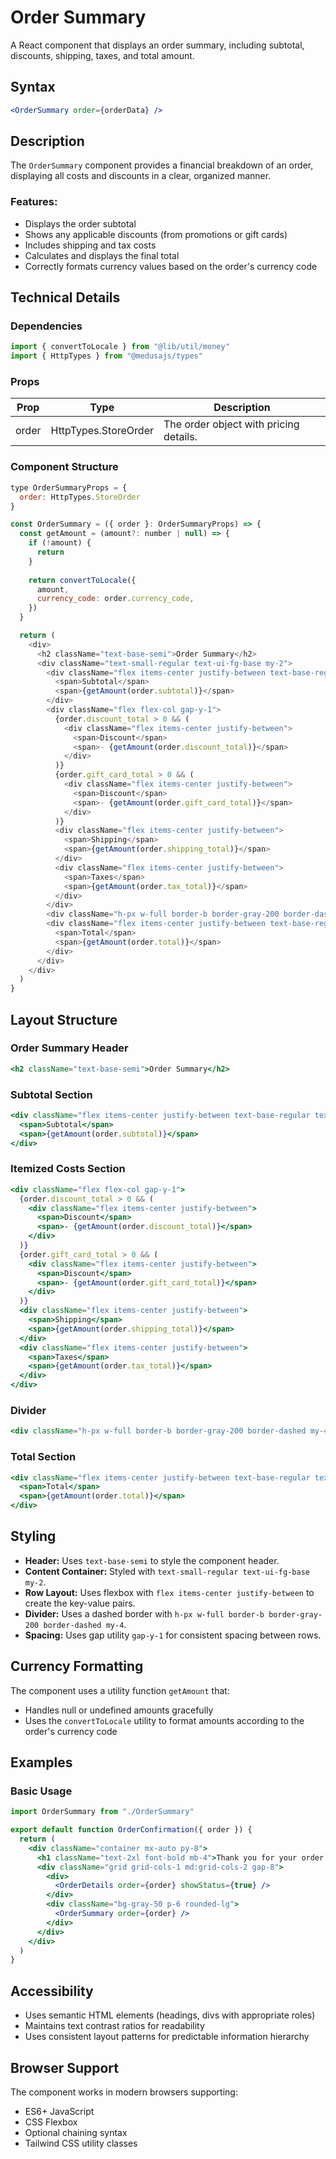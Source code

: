 # Order Summary

A React component that displays an order summary, including subtotal, discounts, shipping, taxes, and total amount.

## Syntax

```jsx copy
<OrderSummary order={orderData} />
```

## Description

The `OrderSummary` component provides a financial breakdown of an order, displaying all costs and discounts in a clear, organized manner.

### Features:
- Displays the order subtotal
- Shows any applicable discounts (from promotions or gift cards)
- Includes shipping and tax costs
- Calculates and displays the final total
- Correctly formats currency values based on the order's currency code

## Technical Details

### Dependencies

```javascript copy
import { convertToLocale } from "@lib/util/money"
import { HttpTypes } from "@medusajs/types"
```

### Props

| Prop  | Type                  | Description                          |
|-------|----------------------|--------------------------------------|
| order | HttpTypes.StoreOrder | The order object with pricing details. |

### Component Structure

```javascript copy
type OrderSummaryProps = {
  order: HttpTypes.StoreOrder
}

const OrderSummary = ({ order }: OrderSummaryProps) => {
  const getAmount = (amount?: number | null) => {
    if (!amount) {
      return
    }
    
    return convertToLocale({
      amount,
      currency_code: order.currency_code,
    })
  }

  return (
    <div>
      <h2 className="text-base-semi">Order Summary</h2>
      <div className="text-small-regular text-ui-fg-base my-2">
        <div className="flex items-center justify-between text-base-regular text-ui-fg-base mb-2">
          <span>Subtotal</span>
          <span>{getAmount(order.subtotal)}</span>
        </div>
        <div className="flex flex-col gap-y-1">
          {order.discount_total > 0 && (
            <div className="flex items-center justify-between">
              <span>Discount</span>
              <span>- {getAmount(order.discount_total)}</span>
            </div>
          )}
          {order.gift_card_total > 0 && (
            <div className="flex items-center justify-between">
              <span>Discount</span>
              <span>- {getAmount(order.gift_card_total)}</span>
            </div>
          )}
          <div className="flex items-center justify-between">
            <span>Shipping</span>
            <span>{getAmount(order.shipping_total)}</span>
          </div>
          <div className="flex items-center justify-between">
            <span>Taxes</span>
            <span>{getAmount(order.tax_total)}</span>
          </div>
        </div>
        <div className="h-px w-full border-b border-gray-200 border-dashed my-4" />
        <div className="flex items-center justify-between text-base-regular text-ui-fg-base mb-2">
          <span>Total</span>
          <span>{getAmount(order.total)}</span>
        </div>
      </div>
    </div>
  )
}
```

## Layout Structure

### Order Summary Header
```jsx copy
<h2 className="text-base-semi">Order Summary</h2>
```

### Subtotal Section
```jsx copy
<div className="flex items-center justify-between text-base-regular text-ui-fg-base mb-2">
  <span>Subtotal</span>
  <span>{getAmount(order.subtotal)}</span>
</div>
```

### Itemized Costs Section
```jsx copy
<div className="flex flex-col gap-y-1">
  {order.discount_total > 0 && (
    <div className="flex items-center justify-between">
      <span>Discount</span>
      <span>- {getAmount(order.discount_total)}</span>
    </div>
  )}
  {order.gift_card_total > 0 && (
    <div className="flex items-center justify-between">
      <span>Discount</span>
      <span>- {getAmount(order.gift_card_total)}</span>
    </div>
  )}
  <div className="flex items-center justify-between">
    <span>Shipping</span>
    <span>{getAmount(order.shipping_total)}</span>
  </div>
  <div className="flex items-center justify-between">
    <span>Taxes</span>
    <span>{getAmount(order.tax_total)}</span>
  </div>
</div>
```

### Divider
```jsx copy
<div className="h-px w-full border-b border-gray-200 border-dashed my-4" />
```

### Total Section
```jsx copy
<div className="flex items-center justify-between text-base-regular text-ui-fg-base mb-2">
  <span>Total</span>
  <span>{getAmount(order.total)}</span>
</div>
```

## Styling

- **Header:** Uses `text-base-semi` to style the component header.
- **Content Container:** Styled with `text-small-regular text-ui-fg-base my-2`.
- **Row Layout:** Uses flexbox with `flex items-center justify-between` to create the key-value pairs.
- **Divider:** Uses a dashed border with `h-px w-full border-b border-gray-200 border-dashed my-4`.
- **Spacing:** Uses gap utility `gap-y-1` for consistent spacing between rows.

## Currency Formatting

The component uses a utility function `getAmount` that:
- Handles null or undefined amounts gracefully
- Uses the `convertToLocale` utility to format amounts according to the order's currency code

## Examples

### Basic Usage

```jsx copy
import OrderSummary from "./OrderSummary"

export default function OrderConfirmation({ order }) {
  return (
    <div className="container mx-auto py-8">
      <h1 className="text-2xl font-bold mb-4">Thank you for your order!</h1>
      <div className="grid grid-cols-1 md:grid-cols-2 gap-8">
        <div>
          <OrderDetails order={order} showStatus={true} />
        </div>
        <div className="bg-gray-50 p-6 rounded-lg">
          <OrderSummary order={order} />
        </div>
      </div>
    </div>
  )
}
```

## Accessibility

- Uses semantic HTML elements (headings, divs with appropriate roles)
- Maintains text contrast ratios for readability
- Uses consistent layout patterns for predictable information hierarchy

## Browser Support

The component works in modern browsers supporting:

- ES6+ JavaScript
- CSS Flexbox
- Optional chaining syntax
- Tailwind CSS utility classes
